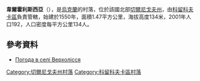 {{coord|51|39|48|N|32|9|1|E|scale:100000|display=title}}

'''韋爾霍利斯西亞'''（{{lang-uk|Верхолісся}}），是[[烏克蘭|烏克蘭]]的村落，位於該國北部[[切爾尼戈夫州|切爾尼戈夫州]]，由[[科留科夫卡區|科留科夫卡區]]負責管轄，始建於1550年，面積1.47平方公里，海拔高度134米，2001年人口192，人口密度每平方公里134人。

==參考資料==
* [http://weather.in.ua/ua/chernigovskaja/3306 Погода в селі Верхолісся] {{Wayback|url=http://weather.in.ua/ua/chernigovskaja/3306 |date=20111220115958 }}

[[Category:切爾尼戈夫州村落|Category:切爾尼戈夫州村落]]
[[Category:科留科夫卡區村落|Category:科留科夫卡區村落]]


{{Chernihiv-geo-stub}}